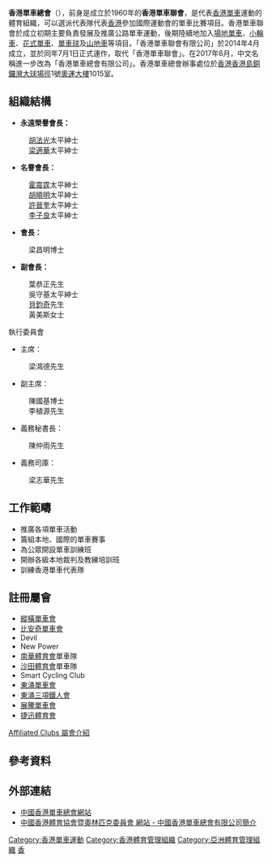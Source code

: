 {{Infobox_Company
|company_name_en  = The Cycling Association of Hong Kong, China Limited
|company_name     = 香港單車總會有限公司
|company_logo     = [[File:HKCA_logo.gif|120px]]
|foundation       = 1960年
|location         = {{HK}}[[銅鑼灣|銅鑼灣]][[奧運大樓|奧運大樓]]
|key_people       = 主席：梁鴻德先生
|industry         = 
|products         = 
|homepage         = http://www.cycling.org.hk/
}}

'''香港單車總會'''（{{lang|en|'''The Cycling Association of Hong Kong'''}}），前身是成立於1960年的'''香港單車聯會'''，是代表[[香港|香港]][[單車|單車]]運動的體育組織，可以選派代表隊代表[[香港|香港]]參加國際運動會的單車比賽項目。香港單車聯會於成立初期主要負責發展及推廣公路單車運動，後期陸續地加入[[場地單車|場地單車]]、[[小輪車|小輪車]]、[[花式單車|花式單車]]、[[單車球|單車球]]及[[山地車|山地車]]等項目。「香港單車聯會有限公司」於2014年4月成立，並於同年7月1日正式運作，取代「香港單車聯會」。在2017年6月，中文名稱進一步改為「香港單車總會有限公司」。香港單車總會辦事處位於[[香港|香港]][[香港島|香港島]][[銅鑼灣|銅鑼灣]][[大球場徑|大球場徑]]1號[[奧運大樓|奧運大樓]]1015室。

==組織結構==
{{col-begin}}
{{col-2}}
*'''永遠榮譽會長：''' 
:[[胡法光|胡法光]]太平紳士
:[[梁適華|梁適華]]太平紳士

*'''名譽會長：''' 
:[[霍震霆|霍震霆]]太平紳士
:[[胡曉明|胡曉明]]太平紳士
:[[許晉奎|許晉奎]]太平紳士
:[[李子良|李子良]]太平紳士

*'''會長：''' 
:梁昌明博士 

*'''副會長：''' 
:葉恭正先生
:吳守基太平紳士
:[[貝鈞奇|貝鈞奇]]先生
:黃美斯女士

{{col-2}} 
;執行委員會
*主席：
:梁鴻德先生

*副主席：
:陳國基博士
:李植源先生

*義務秘書長：
:陳仲雨先生

*義務司庫：
:梁志華先生
{{col-end}}

==工作範疇==
*推廣各項單車活動
*籌組本地、國際的單車賽事
*為公眾開設單車訓練班
*開辦各級本地裁判及教練培訓班
*訓練香港單車代表隊

==註冊屬會==
*[[縱橫單車會|縱橫單車會]]
*[[比安奇單車會|比安奇單車會]]
*Devil
*New Power
*[[南華體育會|南華體育會]]單車隊
*[[沙田體育會|沙田體育會]]單車隊
*Smart Cycling Club
*[[東涌單車會|東涌單車會]]
*[[東涌三項鐵人會|東涌三項鐵人會]]
*[[展騰單車會|展騰單車會]]
*[[捷迅體育會|捷迅體育會]]

[http://www.cycling.org.hk/ClubNews.aspx?id=2bcbbec8-d918-4836-87b9-b38518631592&i=721&locale=zh-HK Affiliated Clubs 屬會介紹]{{Wayback|url=http://www.cycling.org.hk/ClubNews.aspx?id=2bcbbec8-d918-4836-87b9-b38518631592&i=721&locale=zh-HK |date=20170205184346 }}

==參考資料==
{{reflist}}

{{香港體育總會}}

==外部連結==
*[http://www.cycling.org.hk 中國香港單車總會網站]{{Wayback|url=http://www.cycling.org.hk/ |date=20110721092838 }}
*[https://web.archive.org/web/20190124073925/http://www.hkolympic.org/national_sport_detail.php?id=1663 中國香港體育協會暨奧林匹克委員會 網站 - 中國香港單車總會有限公司簡介]

[[Category:香港單車運動|Category:香港單車運動]]
[[Category:香港體育管理組織|Category:香港體育管理組織]]
[[Category:亞洲體育管理組織|Category:亞洲體育管理組織]]
[[Category:自行車組織|香]]